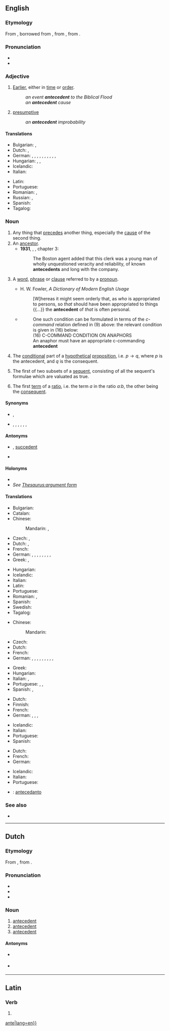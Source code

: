 {{also|antécédent}}
==English==
{{wikipedia}}

===Etymology===
From {{inh|en|enm|antecedent}}, borrowed from {{der|en|fro|antecedent}}, from {{der|en|la|antecēdēns|t=going before}}, from {{m|la|antecēdō|t=to precede; excel; surpass}}.

===Pronunciation===
* {{IPA|/ˌantɪˈsiːdənt/|lang=en}}
* {{audio|En-ca-antecedent.oga|Audio (Canada)|lang=en}}

===Adjective===
{{en-adj|-}}

# [[earlier|Earlier]], either in [[time]] or [[order]].
#: ''an event '''antecedent''' to the Biblical Flood''
#: ''an '''antecedent''' cause''
# [[presumptive]]
#: ''an '''antecedent''' improbability''

====Translations====
{{trans-top|earlier in time or order}}
* Bulgarian: {{t+|bg|предшестващ}}, {{t+|bg|предишен}}
* Dutch: {{t+|nl|voorafgaand}}, {{t+|nl|vroeger}}
* German: {{t+|de|früher}}, {{t+|de|vorausgehend}}, {{t+|de|vorgängig}}, {{t+|de|voriger|m}}, {{t+|de|vorige|f}}, {{t+|de|voriges|n}}, {{t+|de|vorangehend}}, {{t+|de|vorgängig}}, {{t+|de|vorrangig}}, {{t|de|vorhergehend}}, {{t+|de|vor-}}
* Hungarian: {{t+|hu|megelőző}}, {{t+|hu|korábbi}}, {{t+|hu|előbbi}}
* Icelandic: {{t|is|undanfari|m}}
* Italian: {{t+|it|antecedente}}
{{trans-mid}}
* Latin: {{t|la|antecēdēns}}
* Portuguese: {{t+|pt|antecedente}}
* Romanian: {{t+|ro|antecedent}}, {{t+|ro|precedent}}
* Russian: {{t+|ru|предше́ствующий|m}}, {{t+|ru|предыду́щий|m}}
* Spanish: {{t+|es|antecedente}}
* Tagalog: {{t|tl|nauna}}
{{trans-bottom}}

===Noun===
{{examples-right|sense=linguistics: expression referred to by pronoun|examples=
* In “The policeman asked the boy what he was doing.”, the phrase “the boy” is the antecedent of the pronoun “he”.
* In the sentence “I saw my girlfriend yesterday wearing her old jacket which is odd because she almost never wears it.”, the phrase “my girlfriend” is the antecedent of “her” and “old jacket” is the antecedent of “it”.}}
{{en-noun}}

# Any thing that [[precede]]s another thing, especially the [[cause]] of the second thing.
# An [[ancestor]].
#* '''1931''', {{w|H. P. Lovecraft}}, ''{{w|The Whisperer in Darkness}}'', chapter 3:
#*: The Boston agent added that this clerk was a young man of wholly unquestioned veracity and reliability, of known '''antecedents''' and long with the company.
# {{lb|en|grammar}} A [[word]], [[phrase]] or [[clause]] referred to by a [[pronoun]].
#* H. W. Fowler, ''A Dictionary of Modern English Usage''
#*: [W]hereas it might seem orderly that, as ''who'' is appropriated to persons, so ''that'' should have been appropriated to things {{...}} the '''antecedent''' of ''that'' is often personal.
#* {{quote-book|year=1988|author=Andrew Radford|title=Transformational grammar: a first course|location=Cambridge, UK|publisher=Cambridge University Press|page=117}}
#*: One such condition can be formulated in terms of the ''c-command'' relation defined in (9) above: the relevant condition is given in (16) below:<br>(16) C-COMMAND CONDITION ON ANAPHORS<br>An anaphor must have an appropriate c-commanding '''antecedent'''
# {{lb|en|logic}} The [[conditional]] part of a [[hypothetical]] [[proposition]], i.e. <math>p \rightarrow q</math>, where <math>p</math> is the antecedent, and <math>q</math> is the consequent.
# {{lb|en|logic}} The first of two subsets of a [[sequent]], consisting of all the sequent's formulae which are valuated as true.
#: {{rfex|en}}
# {{lb|en|math}} The first [[term]] of a [[ratio]], i.e. the term ''a'' in the ratio ''a:b'', the other being the [[consequent]].

====Synonyms====
* {{sense|something which precedes}} {{l|en|precedent}}, {{l|en|precursor}}
* {{sense|an ancestor}} {{l|en|ascendant}}, {{l|en|ascendent}}, {{l|en|forebear}}, {{l|en|forefather}}, {{l|en|forerunner}}, {{l|en|predecessor}}, {{l|en|progenitor}}

====Antonyms====
* {{sense|in logic}} {{l|en|consequent}}, {{qualifier|for sequents}} [[succedent]]
* {{sense|in linguistics}} {{l|en|anaphor}}

====Holonyms====
* {{l|en|conditional}}
* ''See [[Thesaurus:argument form]]''

====Translations====
{{trans-top|any thing that precedes another thing}}
* Bulgarian: {{t+|bg|предшественик}}
* Catalan: {{t|ca|antecedent|m}}
* Chinese:
*: Mandarin: {{t+|cmn|前情}}, {{t+|cmn|前情|tr=qián qíng}}
* Czech: {{t|cs|předchůdce|m}}, {{t+|cs|příčina|f}}
* Dutch: {{t+|nl|antecedent|n}}, {{t+|nl|voorafgaande|n}}
* French: {{t+|fr|antécédent|m}}
* German: {{t+|de|Vorgeschichte|f}}, {{t+|de|Ursache|f}}, {{t|de|Vorleben|n}}, {{t|de|Vorangehende|n}}, {{t|de|Vorhergehende|n}}, {{t+|de|Antezedenz|f}}, {{t+|de|Vorläufer|m}}, {{t|de|Vorstufe|f}}, {{t|de|Vorform|f}}
* Greek: {{t+|el|προηγούμενος|m}}, {{t+|el|πρότερος|m}}
{{trans-mid}}
* Hungarian: {{t+|hu|előzmény}}
* Icelandic: {{t|is|undanfari|m}}
* Italian: {{t+|it|antecedente|m}}
* Latin: {{t|la|antecēdēns|n}}
* Portuguese: {{t+|pt|antecedente|m}}
* Romanian: {{t+|ro|antecedent|n}}, {{t+|ro|precedent|n}}
* Spanish: {{t+|es|antecedente|m}}
* Swedish: {{t+|sv|föregångare|c}}
* Tagalog: {{t|tl|nauna}}
{{trans-bottom}}

{{trans-top|ancestor}}
* Chinese:
*: Mandarin: {{t+|cmn|前辈|tr=qián bèi}}
* Czech: {{t+|cs|předek|m}}
* Dutch: {{t+|nl|voorouder|c}}
* French: {{t+|fr|ascendant|m}}
* German: {{t+|de|Ahne|m|f}}, {{t+|de|Vorläufer|m}}, {{t|de|Vorfahre|m}}, {{t+|de|Vorfahr|m}}, {{t|de|Uhrahn|m}}, {{t|de|Uhrahne|m|f}}, {{t+|de|Stammvater|m}}, {{t+|de|Ahn|m}}, {{t+|de|Ahnin|f}}, {{t+|de|Ahne|m|f}}
{{trans-mid}}
* Greek: {{t+|el|πρόγονος|m|sc=Grek}}
* Hungarian: {{t+|hu|ős}}
* Italian: {{t+|it|antenato|m}}, {{t+|it|progenitore|m}}
* Portuguese: {{t+|pt|antecedente|m|f}}, {{t+|pt|ancestral|m|f}}, {{t+|pt|antepassado|m}}
* Spanish: {{t+|es|antecedente|m}}, {{t+|es|antepasado|m}}
{{trans-bottom}}

{{trans-top|word, phrase or clause referred to by a pronoun}}
* Dutch: {{t+|nl|antecedent|n}}
* Finnish: {{t+|fi|korrelaatti}}
* French: {{t+|fr|antécédent|m}}
* German: {{t+|de|Beziehungswort|n}}, {{t|de|Bezugselement|n}}, {{t+|de|Antezedens|n}}, {{t+|de|Bezugswort|n}}
{{trans-mid}}
* Icelandic: {{t|is|undanfari|m}}
* Italian: {{t+|it|antecedente|m}}
* Portuguese: {{t+|pt|antecedente|m}}
* Spanish: {{t+|es|antecedente|m}}
{{trans-bottom}}

{{trans-top|conditional part of a hypothetical proposition}}
* Dutch: {{t+|nl|antecedent|n}}
* French: {{t+|fr|antécédent|m}}
* German: {{t+|de|Antezedens|n}}
{{trans-mid}}
* Icelandic: {{t+|is|forliður|f}}
* Italian: {{t+|it|antecedente|m}}
* Portuguese: {{t+|pt|antecedente|m}}
{{trans-bottom}}

{{checktrans-top}}
* {{ttbc|io}}: [[antecedanto]]
{{trans-mid}}
{{trans-bottom}}

===See also===
* {{l|en|juxtaposition}}

----

==Dutch==

===Etymology===
From {{der|nl|la|antecēdēns|t=go before}}, from {{m|la|antecēdere|t=to go or come before}}.

===Pronunciation===
* {{IPA|/ɑn.tə.səˈdɛnt/|lang=nl}}
* {{audio|Nl-antecedent.ogg|audio|lang=nl}}
* {{hyphenation|an|te|ce|dent|lang=nl}}

===Noun===
{{nl-noun|n|-en|antecedentje}}

# [[#English|antecedent]] {{gloss|linguistics}}
# [[#English|antecedent]] {{gloss|logic}}
# [[#English|antecedent]] {{gloss|thing that precedes}}

====Antonyms====
* {{sense|logic}} {{qualifier|consequent}}
* {{sense|linguistics}} {{qualifier|anafoor}}

----

==Latin==

===Verb===
{{la-verb-form|antecēdent}}

# {{inflection of|antecēdō||3|p|futr|actv|indc|lang=la}}

[[Category:{{prefix|ante|lang=en}}]]